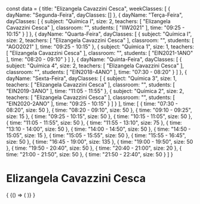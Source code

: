 const data = {
  title: "Elizangela Cavazzini Cesca",
  weekClasses: [
    {
      dayName: "Segunda-Feira",
      dayClasses: []
    },
    {
      dayName: "Terça-Feira",
      dayClasses: [
        {
          subject: "Química I",
          size: 2,
          teachers: [
            "Elizangela Cavazzini Cesca"
          ],
          classroom: "",
          students: [
            "IIW2021"
          ],
          time: "09:25 - 10:15"
        }
      ]
    },
    {
      dayName: "Quarta-Feira",
      dayClasses: [
        {
          subject: "Química I",
          size: 2,
          teachers: [
            "Elizangela Cavazzini Cesca"
          ],
          classroom: "",
          students: [
            "AGO2021"
          ],
          time: "09:25 - 10:15"
        },
        {
          subject: "Química 1",
          size: 1,
          teachers: [
            "Elizangela Cavazzini Cesca"
          ],
          classroom: "",
          students: [
            "EIN2021-1ANO"
          ],
          time: "08:20 - 09:10"
        }
      ]
    },
    {
      dayName: "Quinta-Feira",
      dayClasses: [
        {
          subject: "Química 4",
          size: 2,
          teachers: [
            "Elizangela Cavazzini Cesca"
          ],
          classroom: "",
          students: [
            "EIN2018-4ANO"
          ],
          time: "07:30 - 08:20"
        }
      ]
    },
    {
      dayName: "Sexta-Feira",
      dayClasses: [
        {
          subject: "Química 3",
          size: 1,
          teachers: [
            "Elizangela Cavazzini Cesca"
          ],
          classroom: "",
          students: [
            "EIN2019-3ANO"
          ],
          time: "11:05 - 11:55"
        },
        {
          subject: "Química 2",
          size: 2,
          teachers: [
            "Elizangela Cavazzini Cesca"
          ],
          classroom: "",
          students: [
            "EIN2020-2ANO"
          ],
          time: "09:25 - 10:15"
        }
      ]
    }
  ],
  time: [
    {
      time: "07:30 - 08:20",
      size: 50
    },
    {
      time: "08:20 - 09:10",
      size: 50
    },
    {
      time: "09:10 - 09:25",
      size: 15
    },
    {
      time: "09:25 - 10:15",
      size: 50
    },
    {
      time: "10:15 - 11:05",
      size: 50
    },
    {
      time: "11:05 - 11:55",
      size: 50
    },
    {
      time: "11:55 - 13:10",
      size: 75
    },
    {
      time: "13:10 - 14:00",
      size: 50
    },
    {
      time: "14:00 - 14:50",
      size: 50
    },
    {
      time: "14:50 - 15:05",
      size: 15
    },
    {
      time: "15:05 - 15:55",
      size: 50
    },
    {
      time: "15:55 - 16:45",
      size: 50
    },
    {
      time: "16:45 - 19:00",
      size: 135
    },
    {
      time: "19:00 - 19:50",
      size: 50
    },
    {
      time: "19:50 - 20:40",
      size: 50
    },
    {
      time: "20:40 - 21:00",
      size: 20
    },
    {
      time: "21:00 - 21:50",
      size: 50
    },
    {
      time: "21:50 - 22:40",
      size: 50
    }
  ]
}

# Elizangela Cavazzini Cesca

<div>
  {
    <BrowserOnly>
      {() => (
        <Grid
          title={data.title}
          weekClasses={data.weekClasses}
          time={data.time}
        />
      )}
    </BrowserOnly>
  }
</div>
